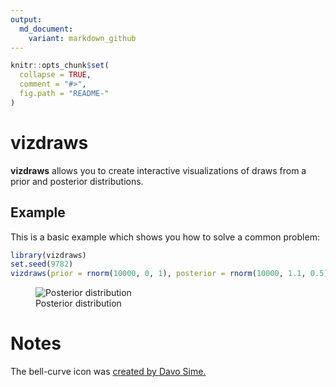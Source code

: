 ```yaml
---
output:
  md_document:
    variant: markdown_github
---
```


<!-- README.md is generated from README.Rmd. Please edit that file -->

```r
knitr::opts_chunk$set(
  collapse = TRUE,
  comment = "#>",
  fig.path = "README-"
)
```

# vizdraws

**vizdraws** allows you to create interactive visualizations of draws from a prior and posterior distributions.

## Example

This is a basic example which shows you how to solve a common problem:

```r
library(vizdraws)
set.seed(9782)
vizdraws(prior = rnorm(10000, 0, 1), posterior = rnorm(10000, 1.1, 0.5), MME = 0.5, threshold = 0.8)
```

![Posterior distribution](https://home.ignacio.website/Posterior.gif)

# Notes

The bell-curve icon was [created by Davo Sime.](https://thenounproject.com/term/bell-curve/614251/)
